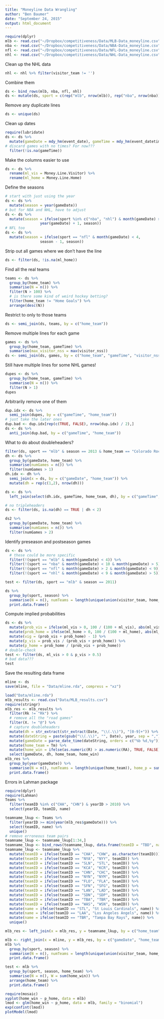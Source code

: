 ```yaml
---
title: "Moneyline Data Wrangling"
author: "Ben Baumer"
date: "September 24, 2015"
output: html_document
---
```


```r
require(dplyr)
mlb <- read.csv("~/Dropbox/competitiveness/Data/MLB-Data_moneyline.csv", stringsAsFactors = FALSE)
nba <- read.csv("~/Dropbox/competitiveness/Data/NBA-Data_moneyline.csv", stringsAsFactors = FALSE)
nfl <- read.csv("~/Dropbox/competitiveness/Data/NFL-Data_moneyline.csv", stringsAsFactors = FALSE)
nhl <- read.csv("~/Dropbox/competitiveness/Data/NHL-Data_moneyline.csv", stringsAsFactors = FALSE)
```

Clean up the NHL data

```r
nhl <- nhl %>% filter(visitor_team != '')
```

Combine them

```r
ds <- bind_rows(mlb, nba, nfl, nhl)
ds <- mutate(ds, sport = c(rep("mlb", nrow(mlb)), rep("nba", nrow(nba)), rep("nfl", nrow(nfl)), rep("nhl", nrow(nhl))))
```

Remove any duplicate lines

```r
ds <- unique(ds)
```

Clean up dates

```r
require(lubridate)
ds <- ds %>%
  mutate(gameDate = mdy_hm(event_date), gameTime = mdy_hm(event_datetime)) %>%
# discard games with no times? For now???
  filter(!is.na(gameTime))
```

Make the columns easier to use

```r
ds <- ds %>%
  rename(ml_vis = Money.Line.Visitor) %>%
  rename(ml_home = Money.Line.Home)
```

Define the seasons

```r
# start with just using the year
ds <- ds %>%
  mutate(season = year(gameDate))
# but for NBA and NHL, have to adjust
ds <- ds %>%
  mutate(season = ifelse(sport %in% c("nba", "nhl") & month(gameDate) > 7, 
                year(gameDate) + 1, season))
# NFL too
ds <- ds %>%
  mutate(season = ifelse(sport == "nfl" & month(gameDate) < 4, 
                season - 1, season))
```

Strip out all games where we don't have the line

```r
ds <- filter(ds, !is.na(ml_home))
```

Find all the real teams

```r
teams <- ds %>%
  group_by(home_team) %>%
  summarise(N = n()) %>%
  filter(N > 100) %>%
  # is there some kind of weird hockey betting?
  filter(home_team != "Home Goals") %>%
  arrange(desc(N))
```

Restrict to only to those teams

```r
ds <- semi_join(ds, teams, by = c("home_team"))
```


Remove multiple lines for each game

```r
games <- ds %>%
  group_by(home_team, gameTime) %>%
  summarise(max_visitor_nss = max(visitor_nss))
ds <- semi_join(ds, games, by = c("home_team", "gameTime", "visitor_nss" = "max_visitor_nss"))
```

Still have multiple lines for some NHL games!

```r
dupes <- ds %>%
  group_by(home_team, gameTime) %>%
  summarise(N = n()) %>%
  filter(N > 1)
dupes
```

Arbitrarily remove one of them

```r
dup.idx <- ds %>%
  semi_join(dupes, by = c("gameTime", "home_team"))
# just take the later ones
dup.bad <- dup.idx[rep(c(TRUE, FALSE), nrow(dup.idx) / 2),]
ds <- ds %>%
  anti_join(dup.bad, by = c("gameTime", "home_team"))
```


What to do about doubleheaders? 

```r
filter(ds, sport == "mlb" & season == 2013 & home_team == "Colorado Rockies" & month(gameDate) == 4 & day(gameDate) == 16) %>% print.data.frame()
dh <- ds %>%
  group_by(gameDate, home_team) %>%
  summarise(numGames = n()) %>%
  filter(numGames > 1)
dh.idx <- dh %>%
  semi_join(x = ds, by = c("gameDate", "home_team")) %>%
  mutate(dh = rep(c(1,2), nrow(dh)))

ds <- ds %>%
  left_join(select(dh.idx, gameTime, home_team, dh), by = c("gameTime", "home_team"))

# no tripleheaders
ds <- filter(ds, is.na(dh) == TRUE | dh < 2)

ds2 %>%
  group_by(gameDate, home_team) %>%
  summarise(numGames = n()) %>%
  filter(numGames > 2)
```

Identify preseason and postseason games

```r
ds <- ds %>%
  # these could be more specific
  filter(!(sport == "mlb" & month(gameDate) < 4)) %>%
  filter(!(sport == "nba" & month(gameDate) < 10 & month(gameDate) > 5)) %>%
  filter(!(sport == "nfl" & month(gameDate) > 2 & month(gameDate) < 9)) %>%
  filter(!(sport == "nhl" & month(gameDate) < 9 & month(gameDate) > 5))
```

```r
test <- filter(ds, sport == "mlb" & season == 2011)

ds %>%
  group_by(sport, season) %>%
  summarise(N = n(), numTeams = length(unique(union(visitor_team, home_team)))) %>%
  print.data.frame()
```


Compute implied probabilities

```r
ds <- ds %>%
  mutate(prob_vis = ifelse(ml_vis > 0, 100 / (100 + ml_vis), abs(ml_vis) / (100 + abs(ml_vis)))) %>%
  mutate(prob_home = ifelse(ml_home > 0, 100 / (100 + ml_home), abs(ml_home) / (100 + abs(ml_home)))) %>%
  mutate(vig = (prob_vis + prob_home) - 1) %>%
  mutate(p_vis = prob_vis / (prob_vis + prob_home)) %>%
  mutate(p_home = prob_home / (prob_vis + prob_home))
# double-check
test <- filter(ds, ml_vis > 0 & p_vis > 0.5)
# bad data???
test
```

Save the resulting data frame

```r
mline <- ds
save(mline, file = "Data/mline.rda", compress = "xz")
```


```r
load("Data/mline.rda")
mlb_results <- read.csv("Data/MLB_results.csv")
require(stringr)
mlb_res <- mlb_results %>%
  filter(Rk != "Rk") %>%
  # remove all the "road games"
  filter(X. != "@") %>%
  # capture doubleheaders
  mutate(dh = str_extract(str_extract(Date, "\\(.\\)"), "[0-9]+")) %>%
  mutate(dateString = paste(gsub("\\(.\\)", "", Date), year, sep = ",")) %>%
  mutate(gameDate = parse_date_time(dateString, orders = c("%b %d,%y"))) %>%
  mutate(home_team = Tm) %>%
  mutate(home_win = ifelse(as.numeric(R) > as.numeric(RA), TRUE, FALSE)) %>%
  select(gameDate, dh, home_team, home_win)
mlb_res %>%
  group_by(year(gameDate)) %>%
  summarise(N = n(), numTeams = length(unique(home_team)), home_p = sum(home_win) / n()) %>%
  print.data.frame()
```

Errors in Lahman package

```r
require(dplyr)
require(Lahman)
Teams %>%
  filter(teamID %in% c("CHA", "CHN") & yearID > 2010) %>%
  select(yearID, teamID, name)
```

```r
teamname_lkup <- Teams %>%
  filter(yearID >= min(year(mlb_res$gameDate))) %>%
  select(teamID, name) %>%
  unique()
# remove erroneous team pairs
teamname_lkup <- teamname_lkup[1:34,]
teamname_lkup <- bind_rows(teamname_lkup, data.frame(teamID = "TBD", name = "Tampa Bay Rays"))
teamname_lkup <- teamname_lkup %>%
  mutate(teamID = ifelse(teamID == "CHA", "CHW", as.character(teamID))) %>%
  mutate(teamID = ifelse(teamID == "NYA", "NYY", teamID)) %>%
  mutate(teamID = ifelse(teamID == "SLN", "STL", teamID)) %>%
  mutate(teamID = ifelse(teamID == "KCA", "KCR", teamID)) %>%
  mutate(teamID = ifelse(teamID == "CHN", "CHC", teamID)) %>%
  mutate(teamID = ifelse(teamID == "NYN", "NYM", teamID)) %>%
  mutate(teamID = ifelse(teamID == "FLO", "FLA", teamID)) %>%
  mutate(teamID = ifelse(teamID == "SFN", "SFG", teamID)) %>%
  mutate(teamID = ifelse(teamID == "LAN", "LAD", teamID)) %>%
  mutate(teamID = ifelse(teamID == "SDN", "SDP", teamID)) %>%
  mutate(teamID = ifelse(teamID == "TBA", "TBR", teamID)) %>%
  mutate(teamID = ifelse(teamID == "WAS", "WSN", teamID)) %>%
  mutate(name = ifelse(teamID == "STL", "St Louis Cardinals", name)) %>%
  mutate(name = ifelse(teamID == "LAA", "Los Angeles Angels", name)) %>%
  mutate(name = ifelse(teamID == "TBR", "Tampa Bay Rays", name)) %>%
  unique()

mlb_res <- left_join(x = mlb_res, y = teamname_lkup, by = c("home_team" = "teamID"))
```

```r
mlb <- right_join(x = mline, y = mlb_res, by = c("gameDate", "home_team" = "name"))
mlb %>%
  group_by(sport, season) %>%
  summarise(N = n(), numTeams = length(unique(union(visitor_team, home_team)))) %>%
  print.data.frame()

test <- mlb %>%
  group_by(sport, season, home_team) %>%
  summarise(N = n(), W = sum(home_win)) %>%
  arrange(home_team) %>%
  print.data.frame()
```

```r
require(mosaic)
xyplot(home_win ~ p_home, data = mlb)
lmod <- glm(home_win ~ p_home, data = mlb, family = "binomial")
exp(confint(lmod))
plotModel(lmod)
```
